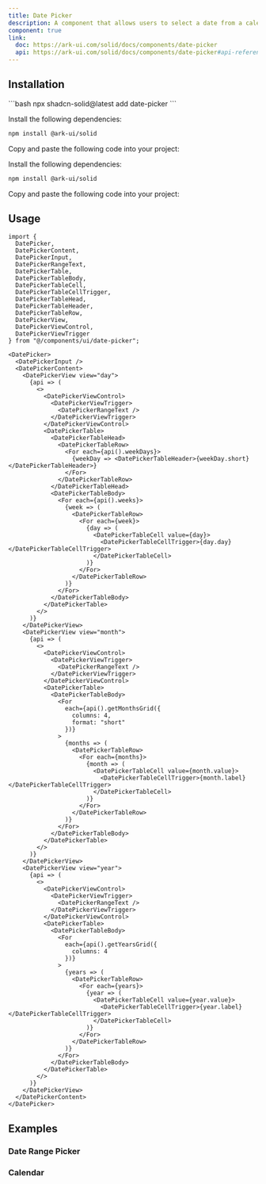 ```yaml
---
title: Date Picker
description: A component that allows users to select a date from a calendar.
component: true
link:
  doc: https://ark-ui.com/solid/docs/components/date-picker
  api: https://ark-ui.com/solid/docs/components/date-picker#api-reference
---
```



<ComponentPreview name="date-picker-demo" code={DemoCode} client:only="solid" />

## Installation

<ComponentInstallation client:load>

<Fragment slot="cli">
```bash
npx shadcn-solid@latest add date-picker
```
</Fragment>

<Step slot="tw">

<StepItem>Install the following dependencies:</StepItem>
```bash
npm install @ark-ui/solid
```

<StepItem>Copy and paste the following code into your project:</StepItem>
<RawCode code={TwRawCode} client:load />

</Step>

<Step slot="uno">

<StepItem>Install the following dependencies:</StepItem>
```bash
npm install @ark-ui/solid
```

<StepItem>Copy and paste the following code into your project:</StepItem>
<RawCode code={UnoRawCode} client:load />

</Step>

</ComponentInstallation>

## Usage

```tsx
import {
  DatePicker,
  DatePickerContent,
  DatePickerInput,
  DatePickerRangeText,
  DatePickerTable,
  DatePickerTableBody,
  DatePickerTableCell,
  DatePickerTableCellTrigger,
  DatePickerTableHead,
  DatePickerTableHeader,
  DatePickerTableRow,
  DatePickerView,
  DatePickerViewControl,
  DatePickerViewTrigger
} from "@/components/ui/date-picker";
```

```tsx
<DatePicker>
  <DatePickerInput />
  <DatePickerContent>
    <DatePickerView view="day">
      {api => (
        <>
          <DatePickerViewControl>
            <DatePickerViewTrigger>
              <DatePickerRangeText />
            </DatePickerViewTrigger>
          </DatePickerViewControl>
          <DatePickerTable>
            <DatePickerTableHead>
              <DatePickerTableRow>
                <For each={api().weekDays}>
                  {weekDay => <DatePickerTableHeader>{weekDay.short}</DatePickerTableHeader>}
                </For>
              </DatePickerTableRow>
            </DatePickerTableHead>
            <DatePickerTableBody>
              <For each={api().weeks}>
                {week => (
                  <DatePickerTableRow>
                    <For each={week}>
                      {day => (
                        <DatePickerTableCell value={day}>
                          <DatePickerTableCellTrigger>{day.day}</DatePickerTableCellTrigger>
                        </DatePickerTableCell>
                      )}
                    </For>
                  </DatePickerTableRow>
                )}
              </For>
            </DatePickerTableBody>
          </DatePickerTable>
        </>
      )}
    </DatePickerView>
    <DatePickerView view="month">
      {api => (
        <>
          <DatePickerViewControl>
            <DatePickerViewTrigger>
              <DatePickerRangeText />
            </DatePickerViewTrigger>
          </DatePickerViewControl>
          <DatePickerTable>
            <DatePickerTableBody>
              <For
                each={api().getMonthsGrid({
                  columns: 4,
                  format: "short"
                })}
              >
                {months => (
                  <DatePickerTableRow>
                    <For each={months}>
                      {month => (
                        <DatePickerTableCell value={month.value}>
                          <DatePickerTableCellTrigger>{month.label}</DatePickerTableCellTrigger>
                        </DatePickerTableCell>
                      )}
                    </For>
                  </DatePickerTableRow>
                )}
              </For>
            </DatePickerTableBody>
          </DatePickerTable>
        </>
      )}
    </DatePickerView>
    <DatePickerView view="year">
      {api => (
        <>
          <DatePickerViewControl>
            <DatePickerViewTrigger>
              <DatePickerRangeText />
            </DatePickerViewTrigger>
          </DatePickerViewControl>
          <DatePickerTable>
            <DatePickerTableBody>
              <For
                each={api().getYearsGrid({
                  columns: 4
                })}
              >
                {years => (
                  <DatePickerTableRow>
                    <For each={years}>
                      {year => (
                        <DatePickerTableCell value={year.value}>
                          <DatePickerTableCellTrigger>{year.label}</DatePickerTableCellTrigger>
                        </DatePickerTableCell>
                      )}
                    </For>
                  </DatePickerTableRow>
                )}
              </For>
            </DatePickerTableBody>
          </DatePickerTable>
        </>
      )}
    </DatePickerView>
  </DatePickerContent>
</DatePicker>
```

## Examples

### Date Range Picker

<ComponentPreview name="date-picker-with-range-demo" code={DemoCode2} client:only="solid" />

### Calendar

<ComponentPreview name="calendar-demo" code={DemoCode3} client:only="solid" />
